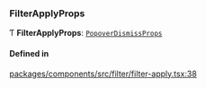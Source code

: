 ### FilterApplyProps

Ƭ **FilterApplyProps**: [`PopoverDismissProps`](interfaces/PopoverDismissProps.md)

#### Defined in

[packages/components/src/filter/filter-apply.tsx:38](https://github.com/vtex/shoreline/blob/b8b2a6494/packages/components/src/filter/filter-apply.tsx#L38)
